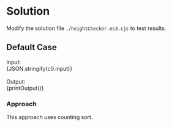 


<Meta title="Data Structure/Array/1D/Easy/[1051] Height Checker/Solution/Javascript" />

# Solution

Modify the solution file `./heightChecker.es3.cjs` to test results.

## Default Case

<Canvas withSource="open">
  <Story name="Case 0" parameters={{ docs: { source: { code } } }}>
    <div>
      <div>Input: </div>
      <div>{JSON.stringify(c0.input)}</div>
    </div>
    <br />
    <div>
      <div>Output: </div>
      <div>{printOutput()}</div>
    </div>
  </Story>
</Canvas>

### Approach

This approach uses counting sort.

